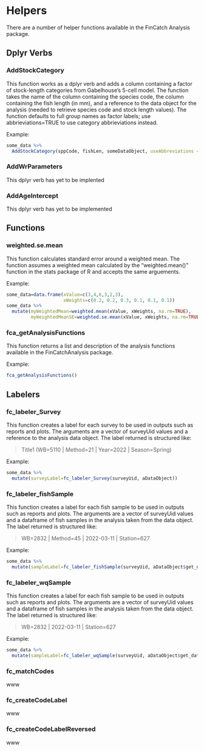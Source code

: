 # Helpers

There are a number of helper functions available in the FinCatch Analysis package.

## Dplyr Verbs

### AddStockCategory

This function works as a dplyr verb and adds a column containing a factor of stock-length categories from Gabelhouse's 5-cell model. The function takes the name of the column containing the species code, the column containing the fish length (in mm), and a reference to the data object for the analysis (needed to retrieve species code and stock length values). The function defaults to full group names as factor labels; use abbrieviations=TRUE to use category abbrieviations instead.

Example:

``` r
some_data %>%
  AddStockCategory(sppCode, fishLen, someDataObject, useAbbreviations = TRUE) 
```

### AddWrParameters

This dplyr verb has yet to be implented

### AddAgeIntercept

This dplyr verb has yet to be implemented

## Functions

### weighted.se.mean

This function calculates standard error around a weighted mean. The function assumes a weighted mean calculated by the "weighted.mean()" function in the stats package of R and accepts the same arguements.

Example:

``` r
some_data=data.frame(xValue=c(3,4,6,3,2,3),
                     xWeights=c(0.2, 0.2, 0.3, 0.1, 0.1, 0.1))
some_data %>%
  mutate(myWeightedMean=weighted.mean(xValue, xWeights, na.rm=TRUE),
         myWeightedMeanSE=weighted.se.mean(xValue, xWeights, na.rm=TRUE))
```

### fca_getAnalysisFunctions

This function returns a list and description of the analysis functions available in the FinCatchAnalysis package.

Example:

``` r
fca_getAnalysisFunctions()
```

## Labelers

### fc_labeler_Survey

This function creates a label for each survey to be used in outputs such as reports and plots. The arguments are a vector of surveyUid values and a reference to the analysis data object. The label returned is structured like:

> Title1 (WB=5110 \| Method=21 \| Year=2022 \| Season=Spring)

Example:

``` r
some_data %>%
  mutate(surveyLabel=fc_labeler_Survey(surveyUid, aDataObject))
```

### fc_labeler_fishSample

This function creates a label for each fish sample to be used in outputs such as reports and plots. The arguments are a vector of surveyUid values and a dataframe of fish samples in the analysis taken from the data object. The label returned is structured like:

> WB=2832 \| Method=45 \| 2022-03-11 \| Station=627

Example:

``` r
some_data %>%
  mutate(sampleLabel=fc_labeler_fishSample(surveyUid, aDataObject$get_data_samplesFish))
```

### fc_labeler_wqSample

This function creates a label for each fish sample to be used in outputs such as reports and plots. The arguments are a vector of surveyUid values and a dataframe of fish samples in the analysis taken from the data object. The label returned is structured like:

> WB=2832 \| 2022-03-11 \| Station=627

Example:

``` r
some_data %>%
  mutate(sampleLabel=fc_labeler_wqSample(surveyUid, aDataObject$get_data_samplesWq))
```

### fc_matchCodes

www

### fc_createCodeLabel

www

### fc_createCodeLabelReversed

www
